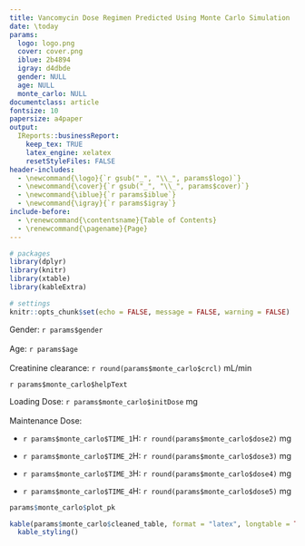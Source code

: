 ---
title: Vancomycin Dose Regimen Predicted Using Monte Carlo Simulation
date: \today
params:
  logo: logo.png
  cover: cover.png
  iblue: 2b4894
  igray: d4dbde
  gender: NULL
  age: NULL
  monte_carlo: NULL
documentclass: article
fontsize: 10
papersize: a4paper
output: 
  IReports::businessReport:
    keep_tex: TRUE
    latex_engine: xelatex
    resetStyleFiles: FALSE
header-includes: 
  - \newcommand{\logo}{`r gsub("_", "\\_", params$logo)`}
  - \newcommand{\cover}{`r gsub("_", "\\_", params$cover)`}
  - \newcommand{\iblue}{`r params$iblue`}
  - \newcommand{\igray}{`r params$igray`}
include-before:
  - \renewcommand{\contentsname}{Table of Contents}
  - \renewcommand{\pagename}{Page}
---



```{r setup, include = FALSE}
# packages
library(dplyr)
library(knitr)
library(xtable)
library(kableExtra)

# settings
knitr::opts_chunk$set(echo = FALSE, message = FALSE, warning = FALSE)
```

\maketitle
\tableofcontents
\addcontentsline{toc}{section}{Contents}
\clearpage

\section{Patient's Characteristics}
Gender: `r params$gender` \
\
Age: `r params$age` \
\
Creatinine clearance: `r round(params$monte_carlo$crcl)` mL/min

\section{Model Description}
`r params$monte_carlo$helpText`



\section{Results}

\subsection{Dosing Regimen}
Loading Dose: `r params$monte_carlo$initDose` mg \
\
Maintenance Dose: \

* `r params$monte_carlo$TIME_1`H: `r round(params$monte_carlo$dose2)` mg

* `r params$monte_carlo$TIME_2`H: `r round(params$monte_carlo$dose3)` mg 

* `r params$monte_carlo$TIME_3`H: `r round(params$monte_carlo$dose4)` mg

* `r params$monte_carlo$TIME_4`H: `r round(params$monte_carlo$dose5)` mg 
  

\subsection{Plot}
```{r results = "asis"}
params$monte_carlo$plot_pk
```

\subsection{Table}
```{r results = "asis"}
kable(params$monte_carlo$cleaned_table, format = "latex", longtable = TRUE) %>%
  kable_styling()
```

